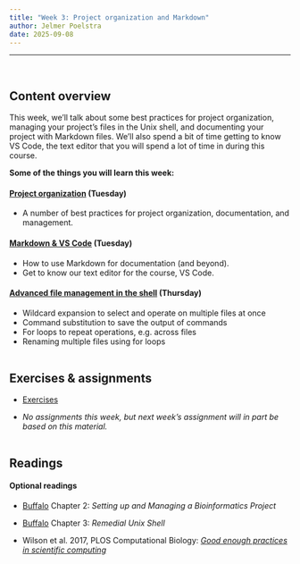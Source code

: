 ```yaml
---
title: "Week 3: Project organization and Markdown"
author: Jelmer Poelstra
date: 2025-09-08
---
```


---------

<br>

## Content overview

This week, we'll talk about some best practices for project organization,
managing your project's files in the Unix shell,
and documenting your project with Markdown files.
We'll also spend a bit of time getting to know VS Code,
the text editor that you will spend a lot of time in during this course.

**Some of the things you will learn this week:**

#### [Project organization](./w3_1_project-org.qmd) (Tuesday)

- A number of best practices for project organization, documentation, and management.

#### [Markdown & VS Code](./w3_2_vscode-markdown.qmd) (Tuesday)

- How to use Markdown for documentation (and beyond).
- Get to know our text editor for the course, VS Code.

#### [Advanced file management in the shell](./w3_3_shellfiles.qmd) (Thursday)

- Wildcard expansion to select and operate on multiple files at once
- Command substitution to save the output of commands
- For loops to repeat operations, e.g. across files
- Renaming multiple files using for loops

<hr style="height:1pt; visibility:hidden;" />

## Exercises & assignments

- [Exercises](./w3_exercises.qmd)

- _No assignments this week, but next week's assignment will in part be based_
  _on this material._

<hr style="height:1pt; visibility:hidden;" />

## Readings

#### Optional readings

- [Buffalo](https://library.ohio-state.edu/record=b9145445~S7)
  Chapter 2: _Setting up and Managing a Bioinformatics Project_
  
- [Buffalo](https://library.ohio-state.edu/record=b9145445~S7)
  Chapter 3: _Remedial Unix Shell_
  
- Wilson et al. 2017, PLOS Computational Biology:
  [_Good enough practices in scientific computing_](https://journals.plos.org/ploscompbiol/article?id=10.1371/journal.pcbi.1005510)

